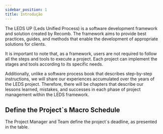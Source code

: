 ```yaml
---
sidebar_position: 1
title: Introdução
---
```


The LEDS UP (Leds Unified Process) is a software development framework and solution created by Recomb. The framework aims to provide best practices, guides, and methods that enable the development of appropriate solutions for clients.

It is important to note that, as a framework, users are not required to follow all the steps and tools to execute a project. Each project can implement the stages and tools according to its specific needs.

Additionally, unlike a software process book that describes step-by-step instructions, we will share our experiences accumulated over the years of the LEDS project. Therefore, there will be chapters that describe our lessons learned, mistakes, and successes in each phase of project management within the LEDS framework.

<BpmnViewer diagramUrl="/diagrams/processo_software/visao_geral.bpmn" />

## Define the Project`s Macro Schedule

The Project Manager and Team define the project`s deadline, as presented in the table.

